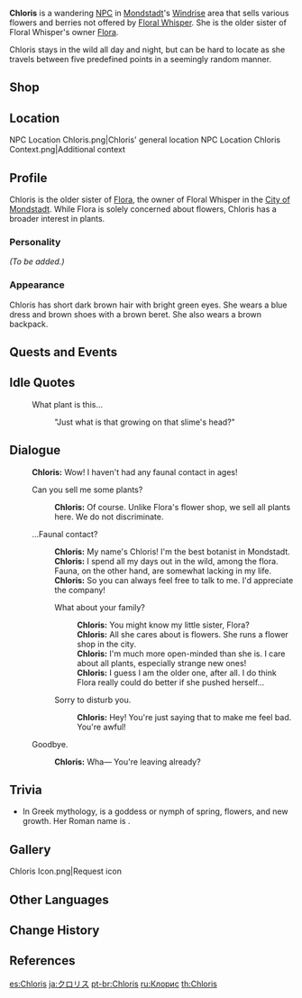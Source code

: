 {{Meta
<!-- REMOVE THIS TEMPLATE AFTER ADDING MISSING INFO -->
|missing_NPC_profile  = yes
}}
{{Character Infobox
|image            = NPC Chloris.png
|region           = Mondstadt
|title            = Botanist
|type             = NPC
|sibling          = Flora
|voiceJP          = [http://amuleto.jp/talents/nagakisakura.html Sakura Nagaki ({{ja|永木 さくら}})]<ref>Amuleto: [http://amuleto.jp/talents/nagakisakura.html JP VA's Profile]</ref>
}}
'''Chloris''' is a wandering [[NPC]] in [[Mondstadt]]'s [[Windrise]] area that sells various flowers and berries not offered by [[Floral Whisper]]. She is the older sister of Floral Whisper's owner [[Flora]].

Chloris stays in the wild all day and night, but can be hard to locate as she travels between five predefined points in a seemingly random manner.

==Shop==
{{Shop/Header|note=Refreshes|total=1|vendor=Chloris}}
{{Shop|Snapdragon|280|10|note=Every 3 Days|total=1}}
{{Shop|Mint|150|10|note=Every 3 Days|total=1}}
{{Shop|Wolfhook|1,000|5|note=Every 3 Days|total=1}}
{{Shop|Valberry|1,000|5|note=Every 3 Days|total=1}}
{{Shop|Philanemo Mushroom|1,000|5|note=Every 3 Days|total=1}}
{{Shop/Footer|note=&#32;|total=19,300}}

==Location==
<gallery>
NPC Location Chloris.png|Chloris' general  location
NPC Location Chloris Context.png|Additional context
</gallery>

==Profile==
Chloris is the older sister of [[Flora]], the owner of Floral Whisper in the [[City of Mondstadt]]. While Flora is solely concerned about flowers, Chloris has a broader interest in plants.

===Personality===
''(To be added.)''

===Appearance===
Chloris has short dark brown hair with bright green eyes. She wears a blue dress and brown shoes with a brown beret. She also wears a brown backpack.

==Quests and Events==
{{Quests and Events}}

==Idle Quotes==
{{Dialogue start}}
: {{DIcon|Idle}} What plant is this...
:: {{A|VO Chloris 01.ogg}} "Just what is that growing on that slime's head?"
{{Dialogue end}}

==Dialogue==
{{Dialogue start}}
:'''Chloris:''' Wow! I haven't had any faunal contact in ages!
:{{DIcon|Shop}} Can you sell me some plants?
::'''Chloris:''' Of course. Unlike Flora's flower shop, we sell all plants here. We do not discriminate.
:{{DIcon}} ...Faunal contact?
::'''Chloris:''' My name's Chloris! I'm the best botanist in Mondstadt.
::'''Chloris:''' I spend all my days out in the wild, among the flora. Fauna, on the other hand, are somewhat lacking in my life.
::'''Chloris:''' So you can always feel free to talk to me. I'd appreciate the company!
::{{DIcon}} What about your family?
:::'''Chloris:''' You might know my little sister, Flora?
:::'''Chloris:''' All she cares about is flowers. She runs a flower shop in the city.
:::'''Chloris:''' I'm much more open-minded than she is. I care about all plants, especially strange new ones!
:::'''Chloris:''' I guess I am the older one, after all. I do think Flora really could do better if she pushed herself...
::{{DIcon}} Sorry to disturb you.
:::'''Chloris:''' Hey! You're just saying that to make me feel bad. You're awful!
:{{DIcon}} Goodbye.
::'''Chloris:''' Wha&mdash; You're leaving already?
{{Dialogue end}}

==Trivia==
*In Greek mythology, {{w|Chloris (nymph)|Chloris}} is a goddess or nymph of spring, flowers, and new growth. Her Roman name is {{w|Flora (mythology)|Flora}}.

==Gallery==
<gallery>
Chloris Icon.png|Request icon
</gallery>

==Other Languages==
{{Other Languages
|default_hidden = 1
|en      = Chloris
|zhs     = 克罗丽丝
|zhs_rm  = Kèluólìsī
|zht     = 克羅麗絲
|zht_rm  = Kèluólìsī
|ja      = クロリス
|ja_rm   = Kurorisu
|ko      = 클로리스
|ko_rm   = Keulloriseu
|es      = Chloris
|fr      = Chloris
|ru      = Клорис
|th      = Cloris
|vi      = Chloris
|de      = Chloris
|id      = Chloris
|pt      = Chloris
|tr      = Chloris
|it      = Chloris
}}

==Change History==
{{Change History|1.0}}

==References==
{{Reflist}}

[[es:Chloris]]
[[ja:クロリス]]
[[pt-br:Chloris]]
[[ru:Клорис]]
[[th:Chloris]]